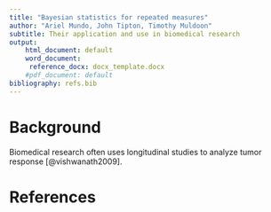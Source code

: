 ```yaml
---
title: "Bayesian statistics for repeated measures"
author: "Ariel Mundo, John Tipton, Timothy Muldoon"
subtitle: Their application and use in biomedical research
output: 
    html_document: default
    word_document:
     reference_docx: docx_template.docx
    #pdf_document: default
bibliography: refs.bib
---
```

Background
==============================================================

Biomedical research often uses longitudinal studies to analyze tumor response [@vishwanath2009].

# References
